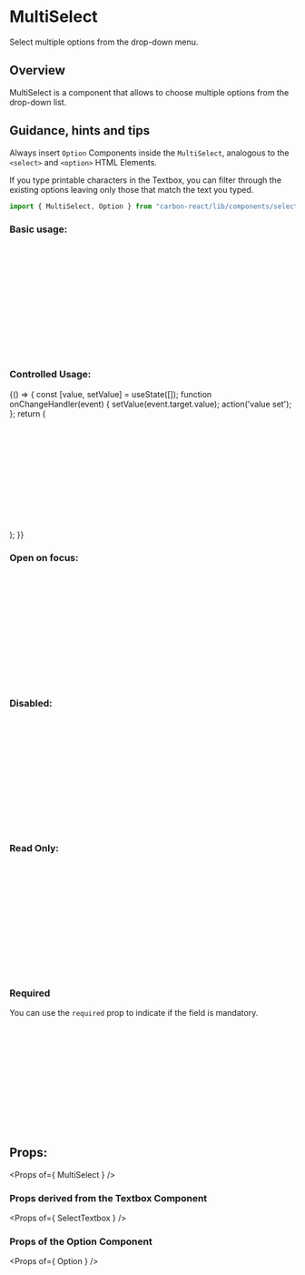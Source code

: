 
<Meta title="Design System/Select/MultiSelect" />

# MultiSelect

Select multiple options from the drop-down menu.

## Overview 

MultiSelect is a component that allows to choose multiple options from the drop-down list.

## Guidance, hints and tips 

Always insert `Option` Components inside the `MultiSelect`, analogous to the `<select>` and `<option>` HTML Elements.

If you type printable characters in the Textbox,
you can filter through the existing options leaving only those that match the text you typed.

```javascript
import { MultiSelect, Option } from "carbon-react/lib/components/select";
```

### Basic usage:

<Preview>
  <Story name="basic" parameters={{ info: { disable: true }}} >
    <MultiSelect
      name='simple'
      id='simple'
      label='label'
      labelInline
      onOpen={ action('onOpen') }
      onChange={ action('onChange') }
      onClick={ action('onClick') }
      onFocus={ action('onFocus') }
      onBlur={ action('onBlur') }
      onKeyDown={ action('onKeyDown', { depth: 2 }) }
    >
      <Option text='Amber' value='1' />
      <Option text='Black' value='2' />
      <Option text='Blue' value='3' />
      <Option text='Brown' value='4' />
      <Option text='Green' value='5' />
      <Option text='Orange' value='6' />
      <Option text='Pink' value='7' />
      <Option text='Purple' value='8' />
      <Option text='Red' value='9' />
      <Option text='White' value='10' />
      <Option text='Yellow' value='11' />
    </MultiSelect>
  </Story>
</Preview>

### Controlled Usage:

<Preview>
  <Story name="controlled" parameters={{ info: { disable: true }, chromatic: { disable: true }}} >
    {() => {
      const [value, setValue] = useState([]);
      function onChangeHandler(event) {
        setValue(event.target.value);
        action('value set');
      };
      return (
        <MultiSelect
          id='controlled'
          name='controlled'
          value={ value }
          onChange={ onChangeHandler }
          onOpen={ action('onOpen') }
          onClick={ action('onClick') }
          onFocus={ action('onFocus') }
          onBlur={ action('onBlur') }
          onKeyDown={ action('onKeyDown', { depth: 2 }) }
        >
          <Option text='Amber' value='1' />
          <Option text='Black' value='2' />
          <Option text='Blue' value='3' />
          <Option text='Brown' value='4' />
          <Option text='Green' value='5' />
          <Option text='Orange' value='6' />
          <Option text='Pink' value='7' />
          <Option text='Purple' value='8' />
          <Option text='Red' value='9' />
          <Option text='White' value='10' />
          <Option text='Yellow' value='11' />
        </MultiSelect>
      );
    }}
  </Story>
</Preview>

### Open on focus:

<Preview>
  <Story name="openOnFocus" parameters={{ info: { disable: true }, chromatic: { disable: true }}} >
    <MultiSelect name='openOnFocus' id='openOnFocus' openOnFocus>
      <Option text='Amber' value='1' />
      <Option text='Black' value='2' />
      <Option text='Blue' value='3' />
      <Option text='Brown' value='4' />
      <Option text='Green' value='5' />
      <Option text='Orange' value='6' />
      <Option text='Pink' value='7' />
      <Option text='Purple' value='8' />
      <Option text='Red' value='9' />
      <Option text='White' value='10' />
      <Option text='Yellow' value='11' />
    </MultiSelect>
  </Story>
</Preview>

### Disabled:

<Preview>
  <Story name="disabled" parameters={{ info: { disable: true }}} >
    <MultiSelect name='disabled' id='select-disabled' defaultValue={ ['1', '3'] } disabled>
      <Option text='Amber' value='1' />
      <Option text='Black' value='2' />
      <Option text='Blue' value='3' />
      <Option text='Brown' value='4' />
      <Option text='Green' value='5' />
      <Option text='Orange' value='6' />
      <Option text='Pink' value='7' />
      <Option text='Purple' value='8' />
      <Option text='Red' value='9' />
      <Option text='White' value='10' />
      <Option text='Yellow' value='11' />
    </MultiSelect>
  </Story>
</Preview>

### Read Only:

<Preview>
  <Story name="readonly">
    <MultiSelect name='readonly' id='readonly' defaultValue={ ['1', '3'] } readOnly>
      <Option text='Amber' value='1' />
      <Option text='Black' value='2' />
      <Option text='Blue' value='3' />
      <Option text='Brown' value='4' />
      <Option text='Green' value='5' />
      <Option text='Orange' value='6' />
      <Option text='Pink' value='7' />
      <Option text='Purple' value='8' />
      <Option text='Red' value='9' />
      <Option text='White' value='10' />
      <Option text='Yellow' value='11' />
    </MultiSelect>
  </Story>
</Preview>

### Required

You can use the `required` prop to indicate if the field is mandatory.
<Preview>
  <Story name="required">
   <MultiSelect
      name='required-select'
      id='required-select'
      label='Foreground Color'
      required
    >
      <Option text='Amber' value='1' />
      <Option text='Black' value='2' />
      <Option text='Blue' value='3' />
      <Option text='Brown' value='4' />
      <Option text='Green' value='5' />
      <Option text='Orange' value='6' />
      <Option text='Pink' value='7' />
      <Option text='Purple' value='8' />
      <Option text='Red' value='9' />
      <Option text='White' value='10' />
      <Option text='Yellow' value='11' />
    </MultiSelect>
  </Story>
</Preview>

## Props:

<Props of={ MultiSelect } />

### Props derived from the Textbox Component

<Props of={ SelectTextbox } />

### Props of the Option Component

<Props of={ Option } />
